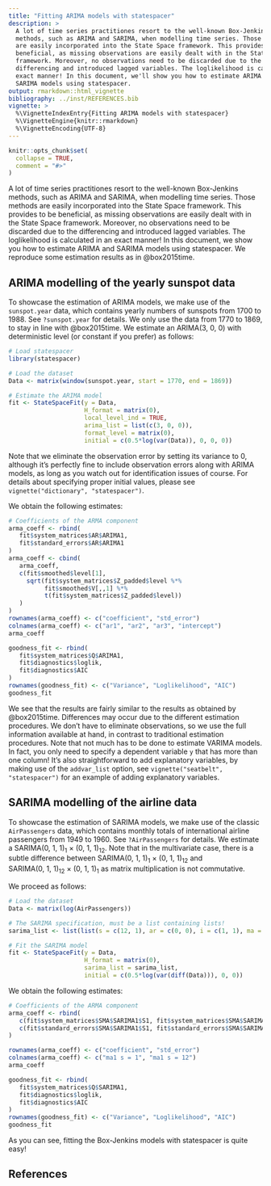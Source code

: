 ```yaml
---
title: "Fitting ARIMA models with statespacer"
description: >
  A lot of time series practitiones resort to the well-known Box-Jenkins 
  methods, such as ARIMA and SARIMA, when modelling time series. Those methods 
  are easily incorporated into the State Space framework. This provides to be 
  beneficial, as missing observations are easily dealt with in the State Space 
  framework. Moreover, no observations need to be discarded due to the 
  differencing and introduced lagged variables. The loglikelihood is calculated in an 
  exact manner! In this document, we'll show you how to estimate ARIMA and 
  SARIMA models using statespacer.
output: rmarkdown::html_vignette
bibliography: ../inst/REFERENCES.bib
vignette: >
  %\VignetteIndexEntry{Fitting ARIMA models with statespacer}
  %\VignetteEngine{knitr::rmarkdown}
  %\VignetteEncoding{UTF-8}
---
```


```r
knitr::opts_chunk$set(
  collapse = TRUE,
  comment = "#>"
)
```

A lot of time series practitiones resort to the well-known Box-Jenkins methods, such as ARIMA and SARIMA, when modelling time series. Those methods are easily incorporated into the State Space framework. This provides to be beneficial, as missing observations are easily dealt with in the State Space framework. Moreover, no observations need to be discarded due to the differencing and introduced lagged variables. The loglikelihood is calculated in an exact manner! In this document, we show you how to estimate ARIMA and SARIMA models using statespacer. We reproduce some estimation results as in @box2015time.

## ARIMA modelling of the yearly sunspot data
To showcase the estimation of ARIMA models, we make use of the `sunspot.year` data, which contains yearly numbers of sunspots from 1700 to 1988. See `?sunspot.year` for details. We only use the data from 1770 to 1869, to stay in line with @box2015time. We estimate an $\text{ARIMA}(3, ~ 0, ~ 0)$ with deterministic level (or constant if you prefer) as follows: 

```r
# Load statespacer
library(statespacer)

# Load the dataset
Data <- matrix(window(sunspot.year, start = 1770, end = 1869))

# Estimate the ARIMA model
fit <- StateSpaceFit(y = Data,
                     H_format = matrix(0),
                     local_level_ind = TRUE,
                     arima_list = list(c(3, 0, 0)),
                     format_level = matrix(0),
                     initial = c(0.5*log(var(Data)), 0, 0, 0))

```

Note that we eliminate the observation error by setting its variance to 0, although it's perfectly fine to include observation errors along with ARIMA models, as long as you watch out for identification issues of course. For details about specifying proper initial values, please see `vignette("dictionary", "statespacer")`.

We obtain the following estimates:

```r
# Coefficients of the ARMA component
arma_coeff <- rbind(
   fit$system_matrices$AR$ARIMA1,
   fit$standard_errors$AR$ARIMA1
)
arma_coeff <- cbind(
   arma_coeff,
   c(fit$smoothed$level[1],
     sqrt(fit$system_matrices$Z_padded$level %*%
          fit$smoothed$V[,,1] %*%
          t(fit$system_matrices$Z_padded$level))
   )
)
rownames(arma_coeff) <- c("coefficient", "std_error")
colnames(arma_coeff) <- c("ar1", "ar2", "ar3", "intercept")
arma_coeff

goodness_fit <- rbind(
   fit$system_matrices$Q$ARIMA1,
   fit$diagnostics$loglik,
   fit$diagnostics$AIC
)
rownames(goodness_fit) <- c("Variance", "Loglikelihood", "AIC")
goodness_fit
```

We see that the results are fairly similar to the results as obtained by @box2015time. Differences may occur due to the different estimation procedures. We don't have to eliminate observations, so we use the full information available at hand, in contrast to traditional estimation procedures. Note that not much has to be done to estimate VARIMA models. In fact, you only need to specify a dependent variable `y` that has more than one column! It's also straightforward to add explanatory variables, by making use of the `addvar_list` option, see `vignette("seatbelt", "statespacer")` for an example of adding explanatory variables.

## SARIMA modelling of the airline data
To showcase the estimation of SARIMA models, we make use of the classic `AirPassengers` data, which contains monthly totals of international airline passengers from 1949 to 1960. See `?AirPassengers` for details. We estimate a $\text{SARIMA}(0, ~ 1, ~ 1)_{1} ~ \times ~ (0, ~ 1, ~ 1)_{12}$. Note that in the multivariate case, there is a subtle difference between $\text{SARIMA}(0, ~ 1, ~ 1)_{1} ~ \times ~ (0, ~ 1, ~ 1)_{12}$ and $\text{SARIMA}(0, ~ 1, ~ 1)_{12} ~ \times ~ (0, ~ 1, ~ 1)_{1}$ as matrix multiplication is not commutative.

We proceed as follows:
```r
# Load the dataset
Data <- matrix(log(AirPassengers))

# The SARIMA specification, must be a list containing lists!
sarima_list <- list(list(s = c(12, 1), ar = c(0, 0), i = c(1, 1), ma = c(1, 1)))

# Fit the SARIMA model
fit <- StateSpaceFit(y = Data,
                     H_format = matrix(0),
                     sarima_list = sarima_list,
                     initial = c(0.5*log(var(diff(Data))), 0, 0))
```

We obtain the following estimates:

```r
# Coefficients of the ARMA component
arma_coeff <- rbind(
   c(fit$system_matrices$SMA$SARIMA1$S1, fit$system_matrices$SMA$SARIMA1$S12),
   c(fit$standard_errors$SMA$SARIMA1$S1, fit$standard_errors$SMA$SARIMA1$S12)
)

rownames(arma_coeff) <- c("coefficient", "std_error")
colnames(arma_coeff) <- c("ma1 s = 1", "ma1 s = 12")
arma_coeff

goodness_fit <- rbind(
   fit$system_matrices$Q$SARIMA1,
   fit$diagnostics$loglik,
   fit$diagnostics$AIC
)
rownames(goodness_fit) <- c("Variance", "Loglikelihood", "AIC")
goodness_fit
```

As you can see, fitting the Box-Jenkins models with statespacer is quite easy!

## References

